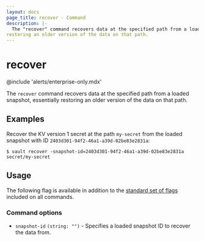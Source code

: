 ```yaml
---
layout: docs
page_title: recover - Command
description: |-
  The "recover" command recovers data at the specified path from a loaded snapshot, essentially
restoring an older version of the data on that path.
---
```


# recover

@include 'alerts/enterprise-only.mdx'

The `recover` command recovers data at the specified path from a loaded snapshot, essentially
restoring an older version of the data on that path.

## Examples

Recover the KV version 1 secret at the path `my-secret` from the loaded snapshot with ID `2403d301-94f2-46a1-a39d-02be83e2831a`:

```shell-session
$ vault recover -snapshot-id=2403d301-94f2-46a1-a39d-02be83e2831a secret/my-secret
```

## Usage

The following flag is available in addition to the [standard set of
flags](/vault/docs/commands) included on all commands.

### Command options

- `snapshot-id` `(string: "")` - Specifies a loaded snapshot ID to recover
the data from.
